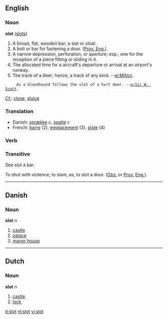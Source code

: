 {{rfc}}
==English==
===Noun===
'''slot''' ([[slots]])

#A broad, flat, wooden bar; a slat or sloat.
#A bolt or bar for fastening a door. ([[Prov. Eng.]]).
#A narrow depression, perforation, or aperture; esp., one for the reception of a piece fitting or sliding in it.
#The allocated time for a aircraft's departure or arrival at an airport's runway.
#The track of a deer; hence, a track of any kind. --[[w:Milton]].
      As a bloodhound follows the slot of a hurt deer. --[[w:Sir W. Scott]].

[[Cf.]]: [[close]], [[sluice]]

===Translation===
*Danish: [[sprække]] ''c'', [[spalte]] ''c''
*French: [[barre]] (2), [[emplacement]] (3), [[piste]] (4)

===Verb===

===Transitive===
See slot a bar.

To shut with violence; to slam; as, to slot a door. ([[Obs.]] or
[[Prov.]] [[Eng.]]).

----

==Danish==
===Noun===
'''slot''' ''n''

# [[castle]]
# [[palace]]
# [[manor house]]

----

==Dutch==
===Noun===
'''slot''' ''n''

# [[castle]]
# [[lock]]

[[it:slot]]
[[nl:slot]]
[[vi:slot]]